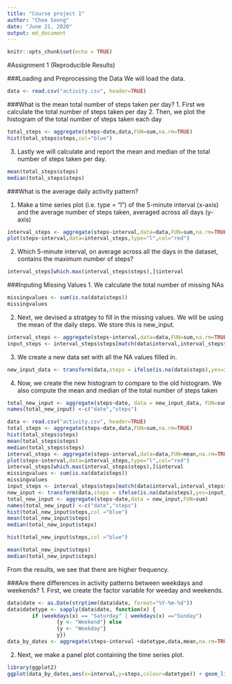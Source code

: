 ```yaml
---
title: "Course project 1"
author: "Chee Seong"
date: "June 21, 2020"
output: md_document
---
```


```r
knitr::opts_chunk$set(echo = TRUE)
```

#Assignment 1 (Reproducible Results)

###Loading and Preprocessing the Data
We will load the data.
```r
data <- read.csv("activity.csv", header=TRUE)
```

###What is the mean total number of steps taken per day?
1. First we calculate the total number of steps taken per day
2. Then, we plot the histogram of the total number of steps taken each day
```r
total_steps <- aggregate(steps~date,data,FUN=sum,na.rm=TRUE)
hist(total_steps$steps,col="blue")
```

3. Lastly we will calculate and report the mean and median of the total number of steps taken per day.

```r
mean(total_steps$steps)
median(total_steps$steps)
```


###What is the average daily activity pattern? 

1. Make a time series plot (i.e. \color{red}{\verb|type = "l"|}type = "l") of the 5-minute interval (x-axis) and the average number of steps taken, averaged across all days (y-axis)
```r
interval_steps <- aggregate(steps~interval,data=data,FUN=sum,na.rm=TRUE)
plot(steps~interval,data=interval_steps,type="l",col="red")
```

2. Which 5-minute interval, on average across all the days in the dataset, contains the maximum number of steps?
```r
interval_steps[which.max(interval_steps$steps),]$interval
```


###Inputing Missing Values
1. We calculate the total number of missing NAs
```r
missingvalues <- sum(is.na(data$steps))
missingvalues
```

2. Next, we devised a stratgey to fill in the missing values. We will be using the mean of the daily steps. We store this is new_input. 

```r
interval_steps <- aggregate(steps~interval,data=data,FUN=sum,na.rm=TRUE)
input_steps <- interval_steps$steps[match(data$interval,interval_steps$interval)]
```

3. We create a new data set with all the NA values filled in.
```r
new_input_data <- transform(data,steps = ifelse(is.na(data$steps),yes=input_steps,no=data$steps))
```

4. Now, we create the new histogram to compare to the old histogram. We also compute the mean and median of the total number of steps taken
```r
total_new_input <- aggregate(steps~date, data = new_input_data, FUN=sum)
names(total_new_input) <-c("date","steps")
```
```r
data <- read.csv("activity.csv", header=TRUE)
total_steps <- aggregate(steps~date,data,FUN=sum,na.rm=TRUE)
hist(total_steps$steps)
mean(total_steps$steps)
median(total_steps$steps)
interval_steps <- aggregate(steps~interval,data=data,FUN=mean,na.rm=TRUE)
plot(steps~interval,data=interval_steps,type="l",col="red")
interval_steps[which.max(interval_steps$steps),]$interval
missingvalues <- sum(is.na(data$steps))
missingvalues
input_steps <- interval_steps$steps[match(data$interval,interval_steps$interval)]
new_input <- transform(data,steps = ifelse(is.na(data$steps),yes=input_steps,no=data$steps))
total_new_input <- aggregate(steps~date,data = new_input,FUN=sum)
names(total_new_input) <-c("date","steps")
hist(total_new_input$steps,col ="blue")
mean(total_new_input$steps)
median(total_new_input$steps)
```
```r
hist(total_new_input$steps,col ="blue")

```
```r
mean(total_new_input$steps)
median(total_new_input$steps)
```

From the results, we see that there are higher frequency.

###Are there differences in activity patterns between weekdays and weekends?
1. First, we create the factor variable for weeday and weekends.
```r
data$date <- as.Date(strptime(data$date, format="%Y-%m-%d"))
data$datetype <- sapply(data$date, function(x) {
        if (weekdays(x) == "Saturday" | weekdays(x) =="Sunday") 
                {y <- "Weekend"} else 
                {y <- "Weekday"}
                y})
data_by_dates <- aggregate(steps~interval +datetype,data,mean,na.rm=TRUE)
```

2. Next, we make a panel plot containing the time series plot. 
```r
library(ggplot2)
ggplot(data_by_dates,aes(x=interval,y=steps,colour=datetype)) + geom_line()+labs(x="Interval",y="Average number of steps")+facet_wrap(~datetype,ncol=1,nrow=2)
```
